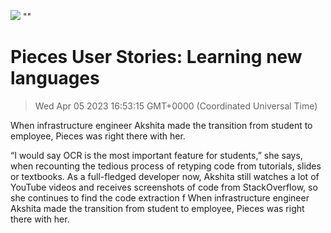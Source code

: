 ![](https://uploads-ssl.webflow.com/6143afec68f555387049efb3/62f2b427523cfad6cb79966f_learning-languages.jpg)
""
# Pieces User Stories: Learning new languages
> Wed Apr 05 2023 16:53:15 GMT+0000 (Coordinated Universal Time)
<p>When infrastructure engineer Akshita made the transition from student to employee, Pieces was right there with her.<p.new.line><p>“I would say OCR is the most important feature for students,” she says, when recounting the tedious process of retyping code from tutorials, slides or textbooks. As a full-fledged developer now, Akshita still watches a lot of YouTube videos and receives screenshots of code from StackOverflow, so she continues to find the code extraction f
When infrastructure engineer Akshita made the transition from student to employee, Pieces was right there with her.
